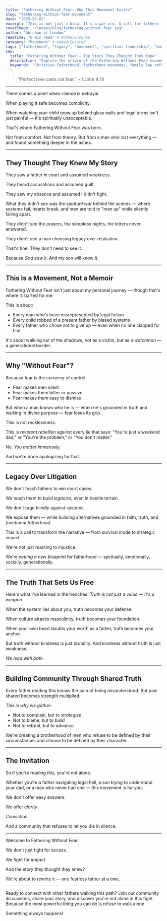 ```yaml
---
title: "Fathering Without Fear: Why This Movement Exists"
slug: "fathering-without-fear-movement"
date: "2025-07-08"
excerpt: "This is not just a blog. It's a war cry. A call for fathers to rise—rooted in truth, forged in pain, and anchored in legacy. Here's why Fathering Without Fear must exist."
coverImage: "/images/blog/fathering-without-fear.jpg"
author: "Abraham of London"
readTime: "6 min read" # Added/Ensured
category: "Movement" # Added/Ensured
tags: ["fatherhood", "legacy", "movement", "spiritual leadership", "masculinity"]
seo:
  title: "Fathering Without Fear – The Story They Thought They Knew"
  description: "Explore the origin of the Fathering Without Fear movement—born out of injustice, rebuilt on purpose, and rooted in unshakable spiritual conviction. This is where legacy begins."
  keywords: "Christian fatherhood, fatherhood movement, family law reform, legacy building, Abraham of London"
---
```


> "Perfect love casts out fear." – 1 John 4:18

---

There comes a point when silence is betrayal.

When playing it safe becomes complicity.

When watching your child grow up behind glass walls and legal terms isn't just painful — it's spiritually unacceptable.

That's where Fathering Without Fear was born.

Not from comfort. Not from theory. But from a man who lost everything — and found something deeper in the ashes.

---

## They Thought They Knew My Story

They saw a father in court and assumed weakness.

They heard accusations and assumed guilt.

They saw my absence and assumed I didn't fight.

What they didn't see was the *spiritual war* behind the scenes — where systems fail, hearts break, and men are told to "man up" while silently falling apart.

They didn't see the prayers, the sleepless nights, the letters never answered.

They didn't see a man choosing legacy over retaliation.

That's fine. They don't need to see it.

Because *God saw it*. And my son will know it.

---

## This Is a Movement, Not a Memoir

Fathering Without Fear isn't just about my personal journey — though that's where it started for me.

This is about:
- Every man who's been misrepresented by legal fiction
- Every child robbed of a present father by biased systems
- Every father who chose not to give up — even when no one clapped for him

It's about walking out of the shadows, not as a victim, but as a *watchman* — a generational builder.

---

## Why "Without Fear"?

Because fear is the currency of control.

- Fear makes men silent
- Fear makes them bitter or passive
- Fear makes them easy to dismiss

But when a man knows who he is — when he's grounded in truth and walking in divine purpose — fear loses its grip.

This is not recklessness.

This is *reverent rebellion* against every lie that says: "You're just a weekend dad," or "You're the problem," or "You don't matter."

No. *You matter immensely.*

And we're done apologizing for that.

---

## Legacy Over Litigation

We don't teach fathers to win court cases.

We teach them to *build legacies*, even in hostile terrain.

We don't rage blindly against systems.

We expose them — while building alternatives grounded in faith, truth, and *functional fatherhood*.

This is a call to transform the narrative — from survival mode to strategic impact.

We're not just reacting to injustice.

We're *writing a new blueprint* for fatherhood — spiritually, emotionally, socially, generationally.

---

## The Truth That Sets Us Free

Here's what I've learned in the trenches: *Truth is not just a value — it's a weapon.*

When the system lies about you, truth becomes your defense.

When culture attacks masculinity, truth becomes your foundation.

When your own heart doubts your worth as a father, truth becomes your anchor.

But truth without kindness is just brutality. And kindness without truth is just weakness.

*We lead with both.*

---

## Building Community Through Shared Truth

Every father reading this knows the pain of being misunderstood. But pain shared becomes strength multiplied.

*This is why we gather:*
- Not to complain, but to *strategize*
- Not to blame, but to *build*
- Not to retreat, but to *advance*

We're creating a brotherhood of men who refuse to be defined by their circumstances and choose to be defined by their character.

---

## The Invitation

So if you're reading this, you're not alone.

Whether you're a father navigating legal hell, a son trying to understand your dad, or a man who never had one — this movement is for you.

We don't offer easy answers.

We offer *clarity*.

*Conviction.*

And a community that refuses to let you die in silence.

---

Welcome to Fathering Without Fear.

We don't just fight for access.

We fight for *impact*.

And the story they thought they knew?

We're about to rewrite it — one fearless father at a time.

---

Ready to connect with other fathers walking this path? Join our community discussions, share your story, and discover you're not alone in this fight. Because the most powerful thing you can do is refuse to walk alone.

Something always happens!